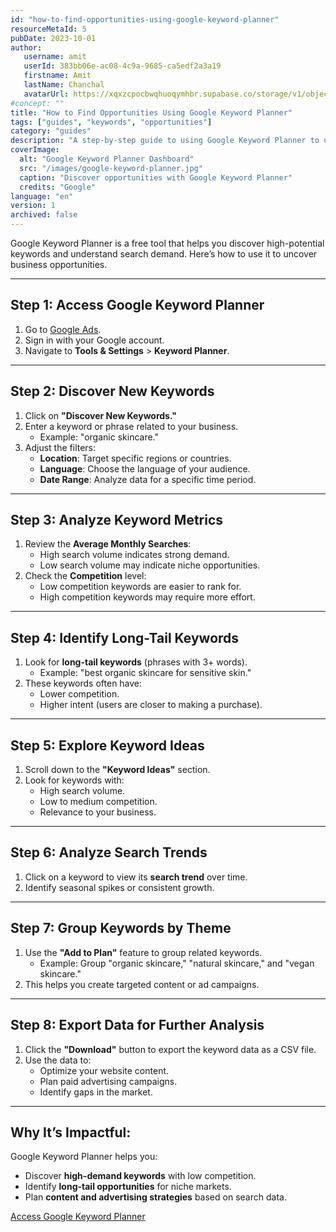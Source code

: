 ```yaml
---
id: "how-to-find-opportunities-using-google-keyword-planner"
resourceMetaId: 5
pubDate: 2023-10-01
author: 
   username: amit
   userId: 383bb06e-ac08-4c9a-9685-ca5edf2a3a19
   firstname: Amit
   lastName: Chanchal
   avatarUrl: https://xqxzcpocbwqhuoqymhbr.supabase.co/storage/v1/object/public/profiles/383bb06e-ac08-4c9a-9685-ca5edf2a3a19/profile.jpg
#concept: ""
title: "How to Find Opportunities Using Google Keyword Planner"
tags: ["guides", "keywords", "opportunities"]
category: "guides"
description: "A step-by-step guide to using Google Keyword Planner to uncover high-potential keywords and business opportunities."
coverImage:
  alt: "Google Keyword Planner Dashboard"
  src: "/images/google-keyword-planner.jpg"
  caption: "Discover opportunities with Google Keyword Planner"
  credits: "Google"
language: "en"
version: 1
archived: false
---
```


Google Keyword Planner is a free tool that helps you discover high-potential keywords and understand search demand. Here’s how to use it to uncover business opportunities.

---

## Step 1: Access Google Keyword Planner
1. Go to [Google Ads](https://ads.google.com).
2. Sign in with your Google account.
3. Navigate to **Tools & Settings** > **Keyword Planner**.

---

## Step 2: Discover New Keywords
1. Click on **"Discover New Keywords."**
2. Enter a keyword or phrase related to your business.
   - Example: "organic skincare."
3. Adjust the filters:
   - **Location**: Target specific regions or countries.
   - **Language**: Choose the language of your audience.
   - **Date Range**: Analyze data for a specific time period.

---

## Step 3: Analyze Keyword Metrics
1. Review the **Average Monthly Searches**:
   - High search volume indicates strong demand.
   - Low search volume may indicate niche opportunities.
2. Check the **Competition** level:
   - Low competition keywords are easier to rank for.
   - High competition keywords may require more effort.

---

## Step 4: Identify Long-Tail Keywords
1. Look for **long-tail keywords** (phrases with 3+ words).
   - Example: "best organic skincare for sensitive skin."
2. These keywords often have:
   - Lower competition.
   - Higher intent (users are closer to making a purchase).

---

## Step 5: Explore Keyword Ideas
1. Scroll down to the **"Keyword Ideas"** section.
2. Look for keywords with:
   - High search volume.
   - Low to medium competition.
   - Relevance to your business.

---

## Step 6: Analyze Search Trends
1. Click on a keyword to view its **search trend** over time.
2. Identify seasonal spikes or consistent growth.

---

## Step 7: Group Keywords by Theme
1. Use the **"Add to Plan"** feature to group related keywords.
   - Example: Group "organic skincare," "natural skincare," and "vegan skincare."
2. This helps you create targeted content or ad campaigns.

---

## Step 8: Export Data for Further Analysis
1. Click the **"Download"** button to export the keyword data as a CSV file.
2. Use the data to:
   - Optimize your website content.
   - Plan paid advertising campaigns.
   - Identify gaps in the market.

---

## Why It’s Impactful:
Google Keyword Planner helps you:
- Discover **high-demand keywords** with low competition.
- Identify **long-tail opportunities** for niche markets.
- Plan **content and advertising strategies** based on search data.

[Access Google Keyword Planner](https://ads.google.com)